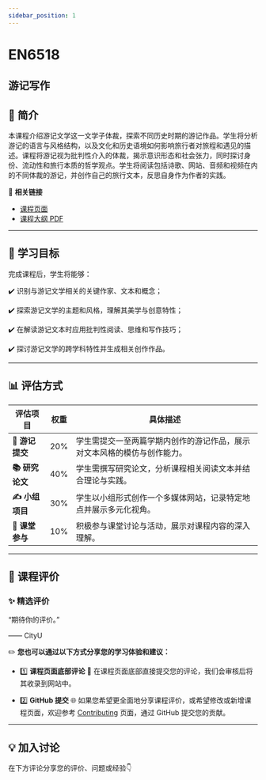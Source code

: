 ```yaml
---
sidebar_position: 1
---
```


# EN6518
## 游记写作

## **📘 简介**
本课程介绍游记文学这一文学子体裁，探索不同历史时期的游记作品。学生将分析游记的语言与风格结构，以及文化和历史语境如何影响旅行者对旅程和遇见的描述。课程将游记视为批判性介入的体裁，揭示意识形态和社会张力，同时探讨身份、流动性和旅行本质的哲学观点。学生将阅读包括诗歌、网站、音频和视频在内的不同体裁的游记，并创作自己的旅行文本，反思自身作为作者的实践。

🔗 **相关链接**
- [课程页面](https://www.cityu.edu.hk/catalogue/pg/202526/course/EN6518.htm)
- [课程大纲 PDF](https://www.cityu.edu.hk/catalogue/pg/202526/course/EN6518.pdf)

---

## **🎯 学习目标**

完成课程后，学生将能够：

✔️ 识别与游记文学相关的关键作家、文本和概念；

✔️ 探索游记文学的主题和风格，理解其美学与创意特性；

✔️ 在解读游记文本时应用批判性阅读、思维和写作技巧；

✔️ 探讨游记文学的跨学科特性并生成相关创作作品。

---

## **📊 评估方式**

| **评估项目**            | **权重** | **具体描述**                                                                                     |
|------------------------|---------|-----------------------------------------------------------------------------------------------|
| **📖 游记提交**         | 20%     | 学生需提交一至两篇学期内创作的游记作品，展示对文本风格的模仿与创作能力。                                     |
| **📚 研究论文**         | 40%     | 学生需撰写研究论文，分析课程相关阅读文本并结合理论与实践。                                                |
| **✍️ 小组项目**         | 30%     | 学生以小组形式创作一个多媒体网站，记录特定地点并展示多元化视角。                                              |
| **💬 课堂参与**          | 10%     | 积极参与课堂讨论与活动，展示对课程内容的深入理解。                                                        |

---

## **💬 课程评价**

### ✨ **精选评价**
<div className={commentStyles.commentBox}>
    <p className={commentStyles.commentText}>
        “期待你的评价。”
    </p>
    <p className={commentStyles.commentAuthor}>—— CityU</p>
</div>

✏️ **您也可以通过以下方式分享您的学习体验和建议：**

- 1️⃣ **课程页面底部评论**
💬 在课程页面底部直接提交您的评论，我们会审核后将其收录到网站中。

- 2️⃣ **GitHub 提交**
🌐 如果您希望更全面地分享课程评价，或希望修改或新增课程页面，欢迎参考 [Contributing](/contributing) 页面，通过 GitHub 提交您的贡献。

---

## **💡 加入讨论**

在下方评论分享您的评价、问题或经验👇
<Utterances />
